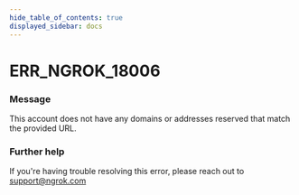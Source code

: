 ```yaml
---
hide_table_of_contents: true
displayed_sidebar: docs
---
```



# ERR_NGROK_18006

### Message

This account does not have any domains or addresses reserved that match the provided URL.

<ErrorDetails error="err_ngrok_18006" />

### Further help

If you're having trouble resolving this error, please reach out to [support@ngrok.com](mailto:support@ngrok.com?subject=Help%20with%20ERR_NGROK_18006)
